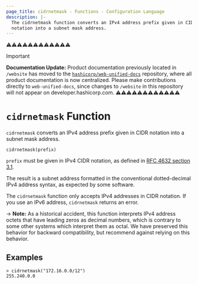 ```yaml
---
page_title: cidrnetmask - Functions - Configuration Language
description: |-
  The cidrnetmask function converts an IPv4 address prefix given in CIDR
  notation into a subnet mask address.
---
```


⚠️⚠️⚠️⚠️⚠️⚠️⚠️⚠️⚠️⚠️⚠️⚠️
> [!IMPORTANT]  
> **Documentation Update:** Product documentation previously located in `/website` has moved to the [`hashicorp/web-unified-docs`](https://github.com/hashicorp/web-unified-docs) repository, where all product documentation is now centralized. Please make contributions directly to `web-unified-docs`, since changes to `/website` in this repository will not appear on developer.hashicorp.com.
⚠️⚠️⚠️⚠️⚠️⚠️⚠️⚠️⚠️⚠️⚠️⚠️


# `cidrnetmask` Function

`cidrnetmask` converts an IPv4 address prefix given in CIDR notation into
a subnet mask address.

```hcl
cidrnetmask(prefix)
```

`prefix` must be given in IPv4 CIDR notation, as defined in
[RFC 4632 section 3.1](https://tools.ietf.org/html/rfc4632#section-3.1).

The result is a subnet address formatted in the conventional dotted-decimal
IPv4 address syntax, as expected by some software.

The `cidrnetmask` function only accepts IPv4 addresses in CIDR notation.
If you use an IPv6 address, `cidrnetmask` returns an error. 

-> **Note:** As a historical accident, this function interprets IPv4 address
octets that have leading zeros as decimal numbers, which is contrary to some
other systems which interpret them as octal. We have preserved this behavior
for backward compatibility, but recommend against relying on this behavior.

## Examples

```
> cidrnetmask("172.16.0.0/12")
255.240.0.0
```
